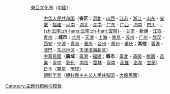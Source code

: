 ::[[Portal:東亞文化圈|東亞文化圈]]（[[Portal:中國|中國]]）
:::[[Portal:中华人民共和国|中华人民共和国]]（'''省区'''：[[Portal:河北|河北]] - [[Portal:山西|山西]]<!-- - 内蒙 - 辽宁 - 吉林 - 黑龙江--> - [[Portal:江苏|江苏]] - [[Portal:浙江|浙江]] - [[Portal:山东|山东]] - [[Portal:安徽|安徽]] - [[Portal:福建|福建]] - [[Portal:河南|河南]] - [[Portal:湖北|湖北]] - [[Portal:湖南|湖南]] - [[Portal:广东|广东]] - [[Portal:广西|广西]]  - [[Portal:海南|海南]] - [[Portal:四川|四川]] - <!-- 贵州 -->[[Portal:云南|-{zh:云南;zh-hans:云南;zh-hant:雲南}-]] - [[Portal:甘肃|甘肃]]<!--  - [[Portal:陕西|陕西]]--> - [[Portal:新疆|新疆]] - [[Portal:江西|江西]] - [[Portal:贵州|贵州]]<!-- - [[Portal:西藏|西藏]] - 青海 - 宁夏 -->；'''城市'''：[[Portal:北京|北京]] - [[Portal:天津|天津]] - [[Portal:上海|上海]] - [[Portal:南京|南京]] - [[Portal:苏州|苏州]] - [[Portal:广州|广州]] - [[Portal:武汉|武汉]] - [[Portal:西安|西安]] - [[Portal:宁波|宁波]]  - [[Portal:青岛|青岛]] - [[Portal:重庆|重庆]] - [[Portal:台州|台州]] - [[Portal:惠州|惠州]] - [[Portal:肇庆|肇庆]]；'''其他'''：[[Portal:香港|香港]] - [[Portal:澳門|澳門]] - [[Portal:东北|东北地区]] - [[Portal:滨海新区|天津滨海新区]]）
:::[[Portal:中華民國|中華民國]]（'''廣域'''：[[Portal:臺灣|臺灣]] - [[Portal:福建|福建]]；'''縣市'''：[[Portal:臺北|臺北]] - [[Portal:基隆|基隆]] - [[Portal:桃園|桃園]] - [[Portal:苗栗|苗栗]] - [[Portal:臺中|臺中]] - [[Portal:彰化|彰化]] - [[Portal:南投|南投]] - [[Portal:雲林|雲林]] - [[Portal:臺南|臺南]] - [[Portal:高雄|高雄]] - [[Portal:澎湖|澎湖]] - [[Portal:宜蘭|宜蘭]]）
:::[[Portal:日本|日本]]（[[Portal:东京|東京]] - [[Portal:琉球群島|琉球]]）
:::[[Portal:朝鮮半島|朝鮮半島]]（[[Portal:朝鲜民主主义人民共和国|朝鲜民主主义人民共和国]] - [[Portal:大韩民国|大韓民國]]）
<noinclude>[[Category:主題分類索引模板]]</noinclude>